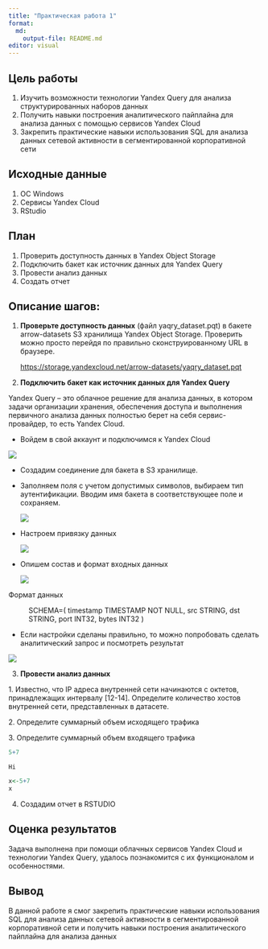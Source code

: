 ```yaml
---
title: "Практическая работа 1"
format:
  md:
    output-file: README.md
editor: visual
---
```


## Цель работы

1.  Изучить возможности технологии Yandex Query для анализа структурированных
    наборов данных
2.  Получить навыки построения аналитического пайплайна для анализа данных с
    помощью сервисов Yandex Cloud
3.  Закрепить практические навыки использования SQL для анализа данных сетевой
    активности в сегментированной корпоративной сети

## Исходные данные

1.  ОС Windows
2.  Cервисы Yandex Cloud
3.  RStudio

## План

1.  Проверить доступность данных в Yandex Object Storage
2.  Подключить бакет как источник данных для Yandex
    Query
3.  Провести анализ данных
4.  Создать отчет

## Описание шагов:

1.  **Проверьте доступность данных** (файл yaqry_dataset.pqt) в бакете arrow-datasets S3 хранилища Yandex Object Storage. Проверить можно просто перейдя по правильно
    сконструированному URL в браузере.

    <https://storage.yandexcloud.net/arrow-datasets/yaqry_dataset.pqt>

2.  **Подключить бакет как источник данных для Yandex
    Query**

Yandex Query -- это облачное решение для анализа данных, в котором задачи
организации хранения, обеспечения доступа и выполнения первичного анализа
данных полностью берет на себя сервис-провайдер, то есть Yandex Cloud.

-   Войдем в свой аккаунт и подключимся к Yandex Cloud

![](foto1/1.png)

-   Создадим соединение для бакета в S3 хранилище.

-   Заполняем поля с учетом допустимых символов, выбираем тип аутентификации. Вводим имя бакета в
    соответствующее поле и сохраняем.

    ![](foto1/2.png)

-   Настроем привязку данных

    ![](foto1/3.png)

-   Опишем состав и формат входных данных

    ![](foto1/4.png)

Формат данных

:   SCHEMA=(
    timestamp TIMESTAMP NOT NULL,
    src STRING,
    dst STRING,
    port INT32,
    bytes INT32
    )

-   Если настройки сделаны правильно, то можно попробовать сделать аналитический
    запрос и посмотреть результат

![](foto1/5.png)

3.  **Провести анализ данных**

1\. Известно, что IP адреса внутренней сети начинаются с октетов, принадлежащих
интервалу \[12-14\]. Определите количество хостов внутренней сети,
представленных в датасете.

2\. Определите суммарный объем исходящего трафика

3\. Определите суммарный объем входящего трафика

```r
5+7
```

    Hi

```r
x<-5+7
x
```

4.  Создадим отчет в RSTUDIO

## Оценка результатов

Задача выполнена при помощи облачных сервисов Yandex Cloud и технологии Yandex Query, удалось познакомится с их функционалом и особенностями.

## Вывод

В данной работе я смог закрепить практические навыки использования SQL для анализа данных сетевой
активности в сегментированной корпоративной сети и получить навыки построения аналитического пайплайна для анализа данных
